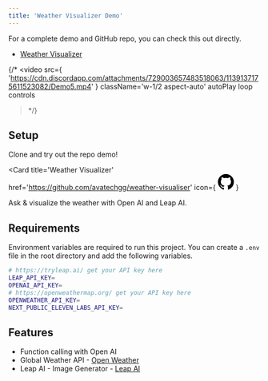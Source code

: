 ```yaml
---
title: 'Weather Visualizer Demo'
---
```


For a complete demo and GitHub repo, you can check this out directly.

- [Weather Visualizer](https://weather-visualizer.vercel.app)

{/* <video
  src={
    'https://cdn.discordapp.com/attachments/729003657483518063/1139137175611523082/Demo5.mp4'
  }
  className='w-1/2 aspect-auto'
  autoPlay
  loop
  controls
></video> */}

## Setup

Clone and try out the repo demo!

<Card
  title='Weather Visualizer'
  href='https://github.com/avatechgg/weather-visualiser'
  icon={
    <svg
      height='32'
      aria-hidden='true'
      viewBox='0 0 16 16'
      version='1.1'
      width='32'
      data-view-component='true'
      class='octicon octicon-mark-github v-align-middle color-fg-default'
    >
      <path d='M8 0c4.42 0 8 3.58 8 8a8.013 8.013 0 0 1-5.45 7.59c-.4.08-.55-.17-.55-.38 0-.27.01-1.13.01-2.2 0-.75-.25-1.23-.54-1.48 1.78-.2 3.65-.88 3.65-3.95 0-.88-.31-1.59-.82-2.15.08-.2.36-1.02-.08-2.12 0 0-.67-.22-2.2.82-.64-.18-1.32-.27-2-.27-.68 0-1.36.09-2 .27-1.53-1.03-2.2-.82-2.2-.82-.44 1.1-.16 1.92-.08 2.12-.51.56-.82 1.28-.82 2.15 0 3.06 1.86 3.75 3.64 3.95-.23.2-.44.55-.51 1.07-.46.21-1.61.55-2.33-.66-.15-.24-.6-.83-1.23-.82-.67.01-.27.38.01.53.34.19.73.9.82 1.13.16.45.68 1.31 2.69.94 0 .67.01 1.3.01 1.49 0 .21-.15.45-.55.38A7.995 7.995 0 0 1 0 8c0-4.42 3.58-8 8-8Z'></path>
    </svg>
  }
>
  Ask & visualize the weather with Open AI and Leap AI.
</Card>

## Requirements

Environment variables are required to run this project. You can create a `.env` file in the root directory and add the following variables.

```bash
# https://tryleap.ai/ get your API key here
LEAP_API_KEY=
OPENAI_API_KEY=
# https://openweathermap.org/ get your API key here
OPENWEATHER_API_KEY=
NEXT_PUBLIC_ELEVEN_LABS_API_KEY=
```

## Features

- Function calling with Open AI
- Global Weather API - [Open Weather](https://openweathermap.org)
- Leap AI - Image Generator - [Leap AI](https://tryleap.ai)
